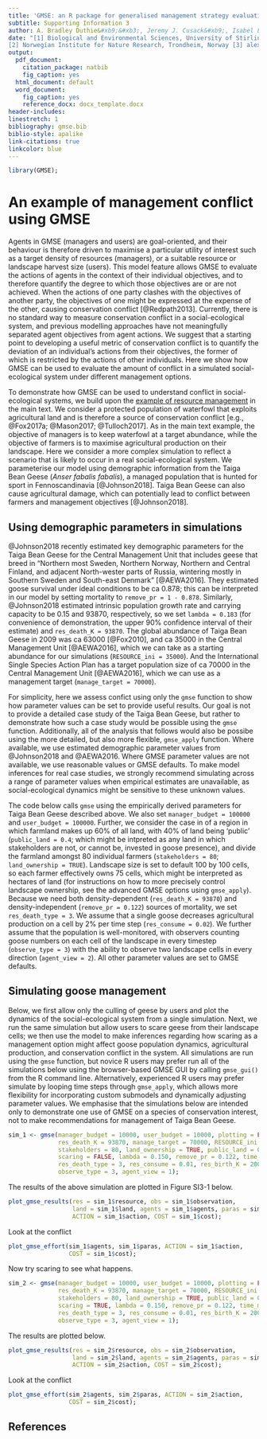 ```yaml
---
title: 'GMSE: an R package for generalised management strategy evaluation'
subtitle: Supporting Information 3
author: A. Bradley Duthie&#xb9;&#xb3;, Jeremy J. Cusack&#xb9;, Isabel L. Jones&#xb9;, Erlend B. Nilsen&#xb2;, Roc&#0237;o A. Pozo&#xb9;, O. Sarobidy Rakotonarivo&#xb9;, Bram Van Moorter&#xb2;, and Nils Bunnefeld&#xb9;
date: "[1] Biological and Environmental Sciences, University of Stirling, Stirling, UK
[2] Norwegian Institute for Nature Research, Trondheim, Norway [3] alexander.duthie@stir.ac.uk"
output:
  pdf_document:
    citation_package: natbib
    fig_caption: yes
  html_document: default
  word_document:
    fig_caption: yes
    reference_docx: docx_template.docx
header-includes:
linestretch: 1
bibliography: gmse.bib
biblio-style: apalike
link-citations: true
linkcolor: blue
---
```


```r
library(GMSE);
```

An example of management conflict using GMSE
================================================================================

Agents in GMSE (managers and users) are goal-oriented, and their behaviour is therefore driven to maximise a particular utility of interest such as a target density of resources (managers), or a suitable resource or landscape harvest size (users). This model feature allows GMSE to evaluate the actions of agents in the context of their individual objectives, and to therefore quantify the degree to which those objectives are or are not achieved. When the actions of one party clashes with the objectives of another party, the objectives of one might be expressed at the expense of the other, causing conservation conflict [@Redpath2013]. Currently, there is no standard way to measure conservation conflict in a social-ecological system, and previous modelling approaches have not meaningfully separated agent objectives from agent actions. We suggest that a starting point to developing a useful metric of conservation conflict is to quantify the deviation of an individual's actions from their objectives, the former of which is restricted by the actions of other individuals. Here we show how GMSE can be used to evaluate the amount of conflict in a simulated social-ecological system under different management options.

To demonstrate how GMSE can be used to understand conflict in social-ecological systems, we build upon the [example of resource management](https://www.biorxiv.org/content/biorxiv/early/2017/11/17/221432.full.pdf#page=5) in the main text. We consider a protected population of waterfowl that exploits agricultural land and is therefore a source of conservation conflict [e.g., @Fox2017a; @Mason2017; @Tulloch2017]. As in the main text example, the objective of managers is to keep waterfowl at a target abundance, while the objective of farmers is to maximise agricultural production on their landscape. Here we consider a more complex simulation to reflect a scenario that is likely to occur in a real social-ecological system. We parameterise our model using demographic information from the Taiga Bean Geese (*Anser fabalis fabalis*), a managed population that is hunted for sport in Fennoscandinavia [@Johnson2018]. Taiga Bean Geese can also cause agricultural damage, which can potentially lead to conflict between farmers and management objectives [@Johnson2018].

Using demographic parameters in simulations
--------------------------------------------------------------------------------

@Johnson2018 recently estimated key demographic parameters for the Taiga Bean Geese for the Central Management Unit that includes geese that breed in "Northern most Sweden, Northern Norway, Northern and Central Finland, and adjacent North-wester parts of Russia, wintering mostly in Southern Sweden and South-east Denmark" [@AEWA2016]. They estimated goose survival under ideal conditions to be ca 0.878; this can be interpreted in our model by setting mortality to `remove_pr = 1 - 0.878`. Similarly, @Johnson2018 estimated intrinsic population growth rate and carrying capacity to be 0.15 and 93870, respectively, so we set `lambda = 0.183` (for convenience of demonstration, the upper 90% confidence interval of their estimate) and `res_death_K = 93870`. The global abundance of Taiga Bean Geese in 2009 was ca 63000 [@Fox2010], and ca 35000 in the Central Management Unit [@AEWA2016], which we can take as a starting abundance for our simulations (`RESOURCE_ini = 35000`). And the International Single Species Action Plan has a target population size of ca 70000 in the Central Management Unit [@AEWA2016], which we can use as a management target (`manage_target = 70000`).

For simplicity, here we assess confict using only the `gmse` function to show how parameter values can be set to provide useful results. Our goal is not to provide a detailed case study of the Taiga Bean Geese, but rather to demonstrate how such a case study would be possible using the `gmse` function. Additionally, all of the analysis that follows would also be possibe using the more detailed, but also more flexible, `gmse_apply` function. Where available, we use estimated demographic parameter values from @Johnson2018 and @AEWA2016. Where GMSE parameter values are not available, we use reasonable values or GMSE defaults. To make model inferences for real case studies, we strongly recommend simulating across a range of parameter values when empirical estimates are unavailable, as social-ecological dynamics might be sensitive to these unknown values.

The code below calls `gmse` using the empirically derived parameters for Taiga Bean Geese described above. We also set `manager_budget = 100000` and `user_budget = 100000`. Further, we consider the case in of a region in which farmland makes up 60% of all land, with 40% of land being 'public' (`public_land = 0.4`; which might be intpreted as any land in which stakeholders are not, or cannot be, invested in goose presence), and divide the farmland amongst 80 individual farmers (`stakeholders = 80`; `land_ownership = TRUE`). Landscape size is set to default 100 by 100 cells, so each farmer effectively owns 75 cells, which might be interpreted as hectares of land (for instructions on how to more precisely control landscape ownership, see the advanced GMSE options using `gmse_apply`). Because we need both density-dependent (`res_death_K = 93870`) and density-independent (`remove_pr = 0.122`) sources of mortality, we set `res_death_type = 3`. We assume that a single goose decreases agricultural production on a cell by 2% per time step (`res_consume = 0.02`). We further assume that the population is well-monitored, with observers counting goose numbers on each cell of the landscape in every timestep (`observe_type = 3`) with the ability to observe two landscape cells in every direction (`agent_view = 2`). All other parameter values are set to GMSE defaults. 

Simulating goose management
--------------------------------------------------------------------------------

Below, we first allow only the culling of geese by users and plot the dynamics of the social-ecological system from a single simulation. Next, we run the same simulation but allow users to scare geese from their landscape cells; we then use the model to make inferences regarding how scaring as a management option might affect goose population dynamics, agricultural production, and conservation conflict in the system. All simulations are run using the `gmse` function, but novice R users may prefer run all of the simulations below using the browser-based GMSE GUI by calling `gmse_gui()` from the R command line. Alternatively, experienced R users may prefer simulate by looping time steps through `gmse_apply`, which allows more flexibility for incorporating custom submodels and dynamically adjusting parameter values. We emphasise that the simulations below are intended only to demonstrate one use of GMSE on a species of conservation interest, not to make recommendations for management of Taiga Bean Geese.

```r
sim_1 <- gmse(manager_budget = 10000, user_budget = 10000, plotting = FALSE, 
              res_death_K = 93870, manage_target = 70000, RESOURCE_ini = 35000, 
              stakeholders = 80, land_ownership = TRUE, public_land = 0.4, 
              scaring = FALSE, lambda = 0.150, remove_pr = 0.122, time_max = 20, 
              res_death_type = 3, res_consume = 0.01, res_birth_K = 200000, 
              observe_type = 3, agent_view = 1);
```

The results of the above simulation are plotted in Figure SI3-1 below. 

```r
plot_gmse_results(res = sim_1$resource, obs = sim_1$observation, 
                  land = sim_1$land, agents = sim_1$agents, paras = sim_1$paras, 
                  ACTION = sim_1$action, COST = sim_1$cost);
```

Look at the conflict

```r
plot_gmse_effort(sim_1$agents, sim_1$paras, ACTION = sim_1$action, 
                 COST = sim_1$cost);
```

Now try scaring to see what happens.

```r
sim_2 <- gmse(manager_budget = 10000, user_budget = 10000, plotting = FALSE, 
              res_death_K = 93870, manage_target = 70000, RESOURCE_ini = 35000, 
              stakeholders = 80, land_ownership = TRUE, public_land = 0.4, 
              scaring = TRUE, lambda = 0.150, remove_pr = 0.122, time_max = 20, 
              res_death_type = 3, res_consume = 0.01, res_birth_K = 200000, 
              observe_type = 3, agent_view = 1);
```

The results are plotted below.

```r
plot_gmse_results(res = sim_2$resource, obs = sim_2$observation, 
                  land = sim_2$land, agents = sim_2$agents, paras = sim_2$paras,
                  ACTION = sim_2$action, COST = sim_2$cost);
```

Look at the conflict

```r
plot_gmse_effort(sim_2$agents, sim_2$paras, ACTION = sim_2$action, 
                 COST = sim_2$cost);
```


References
--------------------------------------------------------------------------------


